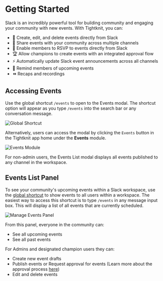
# Getting Started

Slack is an incredibly powerful tool for building community and engaging your community with new events.
With Tightknit, you can:

- 📝 Create, edit, and delete events directly from Slack
- 🎁 Share events with your community across multiple channels
- 🎫 Enable members to RSVP to events directly from Slack
- 🏆 Allow champions to create events with an integrated approval flow
- ⚡ Automatically update Slack event announcements across all channels
- 📅 Remind members of upcoming events
- ⏪ Recaps and recordings

## Accessing Events

Use the global shortcut `/events` to open to the Events modal. The shortcut option will appear as you type `/events` into the search bar or any conversation message.

![Global Shortcut](/events/events-shortcut.png)

Alternatively, users can access the modal by clicking the `Events` button in the Tightknit app home under the **Events** module.

![Events Module](/events/events-module.png)

<Callout type="info">
  For non-admin users, the Events List modal displays all events published to
  any channel in the workspace.
</Callout>

## Events List Panel

To see your community's upcoming events within a Slack workspace, use the [global shortcut](/events/getting-started#accessing-events) to show events to all users within a workspace.
The easiest way to access this shortcut is to type `/events` in any message input box.
This will display a list of all events that are currently scheduled.

![Manage Events Panel](/events/manage-events-panel.png)

From this panel, everyone in the community can:

- See all upcoming events
- See all past events

For Admins and designated champion users they can:

- Create new event drafts
- Publish events or Request approval for events (Learn more about the approval process [here](/events/approve-event.md))
- Edit and delete events
